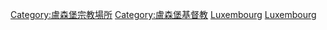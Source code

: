 {{Commons category|Churches in Luxembourg}}

[[Category:盧森堡宗教場所|Category:盧森堡宗教場所]]
[[Category:盧森堡基督教|Category:盧森堡基督教]]
[[Category:歐洲教堂|Luxembourg]]
[[Category:各国教堂|Luxembourg]]